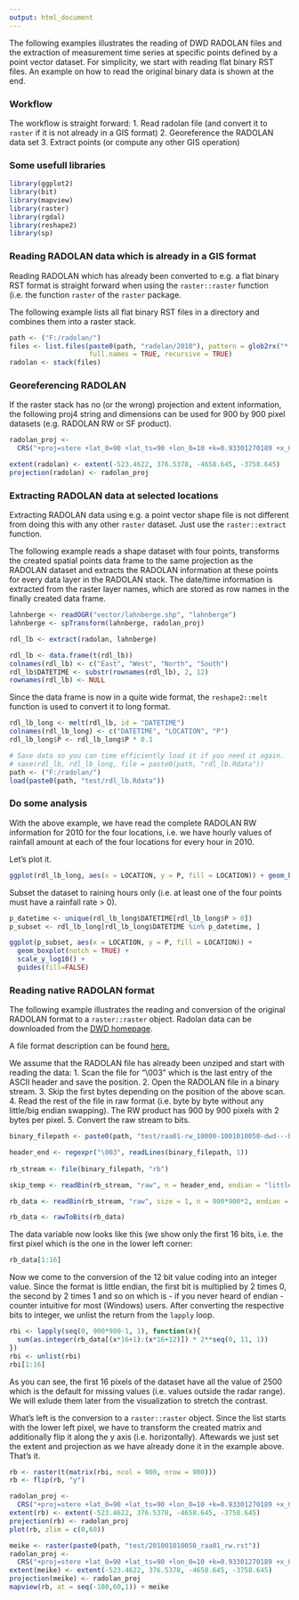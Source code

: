 ```yaml
---
output: html_document
---
```


The following examples illustrates the reading of DWD RADOLAN files and the 
extraction of measurement time series at specific points defined by a point 
vector dataset. For simplicity, we start with reading flat binary RST files.
An example on how to read the original binary data is shown at the end.

### Workflow

The workflow is straight forward:
1. Read radolan file (and convert it to ``raster`` if it is not already in a GIS format)
2. Georeference the RADOLAN data set
3. Extract points (or compute any other GIS operation)

### Some usefull libraries
```r
library(ggplot2)
library(bit)
library(mapview)
library(raster)
library(rgdal)
library(reshape2)
library(sp)
```

### Reading RADOLAN data which is already in a GIS format
Reading RADOLAN which has already been converted to e.g. a flat binary RST format is straight forward when using the ``raster::raster`` function (i.e. the function ``raster`` of the ``raster`` package.

The following example lists all flat binary RST files in a directory and combines them into a raster stack.
```r
path <- ("F:/radolan/")
files <- list.files(paste0(path, "radolan/2010"), pattern = glob2rx("*.rst"), 
                    full.names = TRUE, recursive = TRUE)
radolan <- stack(files)
```

### Georeferencing RADOLAN
If the raster stack has no (or the wrong) projection and extent information, the following proj4 string and dimensions can be used for 900 by 900 pixel datasets (e.g. RADOLAN RW or SF product).
```r
radolan_proj <- 
  CRS("+proj=stere +lat_0=90 +lat_ts=90 +lon_0=10 +k=0.93301270189 +x_0=0 +y_0=0 +a=6370040 +b=6370040 +to_meter=1000 +no_defs")

extent(radolan) <- extent(-523.4622, 376.5378, -4658.645, -3758.645)
projection(radolan) <- radolan_proj
```


### Extracting RADOLAN data at selected locations
Extracting RADOLAN data using e.g. a point vector shape file is not different from doing this with any other ``raster`` dataset. Just use the ``raster::extract`` function. 

The following example reads a shape dataset with four points, transforms the created spatial points data frame to the same projection as the RADOLAN dataset and extracts the RADOLAN information at these points for every data layer in the RADOLAN stack. The date/time information is extracted from the raster layer names, which are stored as row names in the finally created data frame.
```r
lahnberge <- readOGR("vector/lahnberge.shp", "lahnberge")
lahnberge <- spTransform(lahnberge, radolan_proj)

rdl_lb <- extract(radolan, lahnberge)

rdl_lb <- data.frame(t(rdl_lb))
colnames(rdl_lb) <- c("East", "West", "North", "South")
rdl_lb$DATETIME <- substr(rownames(rdl_lb), 2, 12)
rownames(rdl_lb) <- NULL
```

Since the data frame is now in a quite wide format, the ``reshape2::melt`` function is used to convert it to long format.
```r
rdl_lb_long <- melt(rdl_lb, id = "DATETIME")
colnames(rdl_lb_long) <- c("DATETIME", "LOCATION", "P")
rdl_lb_long$P <- rdl_lb_long$P * 0.1
```

```r
# Save data so you can time efficiently load it if you need it again.
# save(rdl_lb, rdl_lb_long, file = paste0(path, "rdl_lb.Rdata"))
path <- ("F:/radolan/")
load(paste0(path, "test/rdl_lb.Rdata"))
```


### Do some analysis
With the above example, we have read the complete RADOLAN RW information for 2010 for the four locations, i.e. we have hourly values of rainfall amount at each of the four locations for every hour in 2010.

Let's plot it.
```r
ggplot(rdl_lb_long, aes(x = LOCATION, y = P, fill = LOCATION)) + geom_boxplot()
```

Subset the dataset to raining hours only (i.e. at least one of the four points
must have a rainfall rate > 0).
```r
p_datetime <- unique(rdl_lb_long$DATETIME[rdl_lb_long$P > 0])
p_subset <- rdl_lb_long[rdl_lb_long$DATETIME %in% p_datetime, ]

ggplot(p_subset, aes(x = LOCATION, y = P, fill = LOCATION)) + 
  geom_boxplot(notch = TRUE) + 
  scale_y_log10() + 
  guides(fill=FALSE)
```



### Reading native RADOLAN format
The following example illustrates the reading and conversion of the original RADOLAN format to a ``raster::raster`` object. Radolan data can be downloaded from the [DWD homepage](https://www.dwd.de/DE/leistungen/radolan/radolan_info/home_freie_radolan_kartendaten.html?lsbId=357710).

A file format description can be found [here.](ftp://ftp-cdc.dwd.de/pub/CDC/grids_germany/hourly/radolan/RADOLAN-RADVOR-OP-Kompositformat_2.2.2.pdf)

We assume that the RADOLAN file has already been unziped and start with reading the data:
1. Scan the file for "\003" which is the last entry of the ASCII header and save the position.
2. Open the RADOLAN file in a binary stream.
3. Skip the first bytes depending on the position of the above scan.
4. Read the rest of the file in raw format (i.e. byte by byte without any little/big endian swapping). The RW product has 900 by 900 pixels with 2 bytes per pixel.
5. Convert the raw stream to bits.
```r
binary_filepath <- paste0(path, "test/raa01-rw_10000-1001010050-dwd---bin")

header_end <- regexpr("\003", readLines(binary_filepath, 1))
                    
rb_stream <- file(binary_filepath, "rb")

skip_temp <- readBin(rb_stream, "raw", n = header_end, endian = "little")

rb_data <- readBin(rb_stream, "raw", size = 1, n = 900*900*2, endian = "big")

rb_data <- rawToBits(rb_data)
```

The data variable now looks like this (we show only the first 16 bits, i.e. the first pixel which is the one in the lower left corner:
```r
rb_data[1:16]
```

Now we come to the conversion of the 12 bit value coding into an integer value. Since the format is little endian, the first bit is multiplied by 2 times 0, the second by 2 times 1 and so on which is - if you never heard of endian - counter intuitive for most (Windows) users. After converting the respective bits to integer, we unlist the return from the ``lapply`` loop.
```r
rbi <- lapply(seq(0, 900*900-1, 1), function(x){
  sum(as.integer(rb_data[(x*16+1):(x*16+12)]) * 2**seq(0, 11, 1))
})
rbi <- unlist(rbi)
rbi[1:16]
```
As you can see, the first 16 pixels of the dataset have all the value of 2500 which is the default for missing values (i.e. values outside the radar range). We will exlude them later from the visualization to stretch the contrast.

What's left is the conversion to a ``raster::raster`` object. Since the list starts with the lower left pixel, we have to transform the created matrix and additionally flip it along the y axis (i.e. horizontally). Aftewards we just set the extent and projection as we have already done it in the example above. That's it.
```r
rb <- raster(t(matrix(rbi, ncol = 900, nrow = 900)))
rb <- flip(rb, "y")

radolan_proj <- 
  CRS("+proj=stere +lat_0=90 +lat_ts=90 +lon_0=10 +k=0.93301270189 +x_0=0 +y_0=0 +a=6370040 +b=6370040 +to_meter=1000 +no_defs")
extent(rb) <- extent(-523.4622, 376.5378, -4658.645, -3758.645)
projection(rb) <- radolan_proj
plot(rb, zlim = c(0,60))
```


```r
meike <- raster(paste0(path, "test/201001010050_raa01_rw.rst"))
radolan_proj <- 
  CRS("+proj=stere +lat_0=90 +lat_ts=90 +lon_0=10 +k=0.93301270189 +x_0=0 +y_0=0 +a=6370040 +b=6370040 +to_meter=1000 +no_defs")
extent(meike) <- extent(-523.4622, 376.5378, -4658.645, -3758.645)
projection(meike) <- radolan_proj
mapview(rb, at = seq(-100,60,1)) + meike
```
